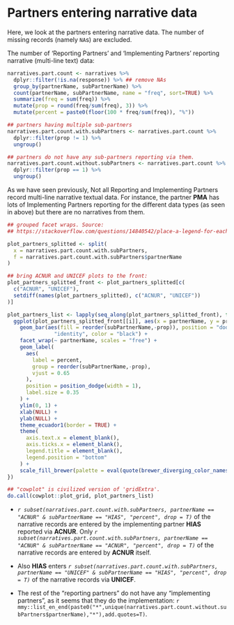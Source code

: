 # Partners entering narrative data {-}

Here, we look at the partners entering narrative data. The number of missing
records (namely `NA`s) are excluded.

The number of 'Reporting Partners' and 'Implementing Partners' reporting narrative
(multi-line text) data:

```r
narratives.part.count <- narratives %>% 
  dplyr::filter(!is.na(response)) %>% ## remove NAs
  group_by(partnerName, subPartnerName) %>% 
  count(partnerName, subPartnerName, name = "freq", sort=TRUE) %>% 
  summarize(freq = sum(freq)) %>% 
  mutate(prop = round(freq/sum(freq), 3)) %>% 
  mutate(percent = paste0(floor(100 * freq/sum(freq)), "%"))

## partners having multiple sub-partners
narratives.part.count.with.subPartners <- narratives.part.count %>% 
  dplyr::filter(prop != 1) %>% 
  ungroup()

## partners do not have any sub-partners reporting via them.
narratives.part.count.without.subPartners <- narratives.part.count %>% 
  dplyr::filter(prop == 1) %>% 
  ungroup()
```

As we have seen previously, Not all Reporting and Implementing Partners record
multi-line narrative textual data. For instance, the partner **PMA** has lots of
Implementing Partners reporting for the different data types (as seen in above)
but there are no narratives from them.

```r
## grouped facet wraps. Source:
## https://stackoverflow.com/questions/14840542/place-a-legend-for-each-facet-wrap-grid-in-ggplot2

plot_partners_splitted <- split(
  x = narratives.part.count.with.subPartners, 
  f = narratives.part.count.with.subPartners$partnerName
)

## bring ACNUR and UNICEF plots to the front:
plot_partners_splitted_front <- plot_partners_splitted[c(
  c("ACNUR", "UNICEF"),
  setdiff(names(plot_partners_splitted), c("ACNUR", "UNICEF"))
)]

plot_partners_list <- lapply(seq_along(plot_partners_splitted_front), function(i) {
  ggplot(plot_partners_splitted_front[[i]], aes(x = partnerName, y = prop)) +
    geom_bar(aes(fill = reorder(subPartnerName,-prop)), position = "dodge", stat =
               "identity", color = "black") +
    facet_wrap(~ partnerName, scales = "free") +
    geom_label(
      aes(
        label = percent,
        group = reorder(subPartnerName,-prop),
        vjust = 0.65
      ),
      position = position_dodge(width = 1),
      label.size = 0.35
    ) +
    ylim(0, 1) + 
    xlab(NULL) +
    ylab(NULL) +
    theme_ecuador1(border = TRUE) +
    theme(
      axis.text.x = element_blank(),
      axis.ticks.x = element_blank(),
      legend.title = element_blank(),
      legend.position = "bottom"
    ) +
    scale_fill_brewer(palette = eval(quote(brewer_diverging_color_names()[i])))
})

## "cowplot" is civilized version of 'gridExtra'.
do.call(cowplot::plot_grid, plot_partners_list)
```

+ *`r subset(narratives.part.count.with.subPartners, partnerName == "ACNUR" & subPartnerName == "HIAS", "percent", drop = T)`*
of the narrative records are
entered by the implementing partner **HIAS** reported via **ACNUR**.
Only
*`r subset(narratives.part.count.with.subPartners, partnerName == "ACNUR" & subPartnerName == "ACNUR", "percent", drop = T)`*
of the narrative records are entered by **ACNUR** itself.

+ Also **HIAS** enters *`r subset(narratives.part.count.with.subPartners, partnerName == "UNICEF" & subPartnerName == "HIAS", "percent", drop = T)`* of the narrative records via **UNICEF**.

+ The rest of the "reporting partners" do not have any "implementing partners",
as it seems that they do the implementation:
`r mmy::list_en_end(paste0("*",unique(narratives.part.count.without.subPartners$partnerName),"*"),add.quotes=T)`.

